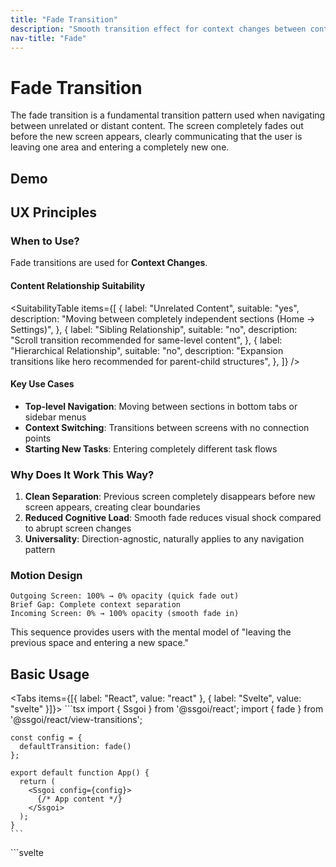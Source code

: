 ```yaml
---
title: "Fade Transition"
description: "Smooth transition effect for context changes between content"
nav-title: "Fade"
---
```


# Fade Transition

The fade transition is a fundamental transition pattern used when navigating between unrelated or distant content. The screen completely fades out before the new screen appears, clearly communicating that the user is leaving one area and entering a completely new one.

## Demo

<ViewTransitionDemo type="fade" />

## UX Principles

### When to Use?

Fade transitions are used for **Context Changes**.

#### Content Relationship Suitability

<SuitabilityTable
  items={[
    {
      label: "Unrelated Content",
      suitable: "yes",
      description: "Moving between completely independent sections (Home → Settings)",
    },
    {
      label: "Sibling Relationship",
      suitable: "no",
      description: "Scroll transition recommended for same-level content",
    },
    {
      label: "Hierarchical Relationship",
      suitable: "no",
      description: "Expansion transitions like hero recommended for parent-child structures",
    },
  ]}
/>

#### Key Use Cases

- **Top-level Navigation**: Moving between sections in bottom tabs or sidebar menus
- **Context Switching**: Transitions between screens with no connection points
- **Starting New Tasks**: Entering completely different task flows

### Why Does It Work This Way?

1. **Clean Separation**: Previous screen completely disappears before new screen appears, creating clear boundaries
2. **Reduced Cognitive Load**: Smooth fade reduces visual shock compared to abrupt screen changes
3. **Universality**: Direction-agnostic, naturally applies to any navigation pattern

### Motion Design

```
Outgoing Screen: 100% → 0% opacity (quick fade out)
Brief Gap: Complete context separation
Incoming Screen: 0% → 100% opacity (smooth fade in)
```

This sequence provides users with the mental model of "leaving the previous space and entering a new space."

## Basic Usage

<Tabs items={[{ label: "React", value: "react" }, { label: "Svelte", value: "svelte" }]}>
  <TabPanel value="react">
    ```tsx
    import { Ssgoi } from '@ssgoi/react';
    import { fade } from '@ssgoi/react/view-transitions';

    const config = {
      defaultTransition: fade()
    };

    export default function App() {
      return (
        <Ssgoi config={config}>
          {/* App content */}
        </Ssgoi>
      );
    }
    ```

  </TabPanel>
  <TabPanel value="svelte">
    ```svelte
    <script>
      import { Ssgoi } from '@ssgoi/svelte';
      import { fade } from '@ssgoi/svelte/view-transitions';

      const config = {
        defaultTransition: fade()
      };
    </script>

    <Ssgoi {config}>
      <slot />
    </Ssgoi>
    ```

  </TabPanel>
</Tabs>

## Practical Examples

### 1. Tab Navigation

Moving between major sections in bottom tabs or top tabs:

<Tabs items={[{ label: "React", value: "react" }, { label: "Svelte", value: "svelte" }]}>
  <TabPanel value="react">
    ```tsx
    const config = {
      transitions: [
        {
          from: '/home',
          to: '/profile',
          transition: fade(),
          symmetric: true
        },
        {
          from: '/home',
          to: '/settings',
          transition: fade(),
          symmetric: true
        }
      ]
    };
    ```
  </TabPanel>
  <TabPanel value="svelte">
    ```svelte
    <script>
      const config = {
        transitions: [
          {
            from: '/home',
            to: '/profile',
            transition: fade(),
            symmetric: true
          },
          {
            from: '/home',
            to: '/settings',
            transition: fade(),
            symmetric: true
          }
        ]
      };
    </script>
    ```
  </TabPanel>
</Tabs>

### 2. Quick Transitions (Immediate Response)

When quick response to user actions is needed:

<Tabs items={[{ label: "React", value: "react" }, { label: "Svelte", value: "svelte" }]}>
  <TabPanel value="react">
    ```tsx
    const config = {
      defaultTransition: fade({
        spring: {
          stiffness: 400,  // Fast transition
          damping: 35      // Smooth finish
        }
      })
    };
    ```
  </TabPanel>
  <TabPanel value="svelte">
    ```svelte
    <script>
      const config = {
        defaultTransition: fade({
          spring: {
            stiffness: 400,  // Fast transition
            damping: 35      // Smooth finish
          }
        })
      };
    </script>
    ```
  </TabPanel>
</Tabs>

### 3. Elegant Transitions (Premium Feel)

For pages where brand experience is important:

<Tabs items={[{ label: "React", value: "react" }, { label: "Svelte", value: "svelte" }]}>
  <TabPanel value="react">
    ```tsx
    const config = {
      defaultTransition: fade({
        spring: {
          stiffness: 150,  // Slow transition
          damping: 25      // Smooth deceleration
        }
      })
    };
    ```
  </TabPanel>
  <TabPanel value="svelte">
    ```svelte
    <script>
      const config = {
        defaultTransition: fade({
          spring: {
            stiffness: 150,  // Slow transition
            damping: 25      // Smooth deceleration
          }
        })
      };
    </script>
    ```
  </TabPanel>
</Tabs>

## Accessibility

- Automatically disables animations when `prefers-reduced-motion` is set
- Screen readers correctly recognize content changes during transitions
- Fully compatible with keyboard navigation

## Best Practices

### ✅ DO

- Use as default for top-level navigation
- Use when content completely changes
- When providing a mobile app-like experience

### ❌ DON'T

- Don't use for related content navigation (use slide or scroll instead)
- Avoid overly slow fades (users feel frustrated)
- Don't use for partial UI changes